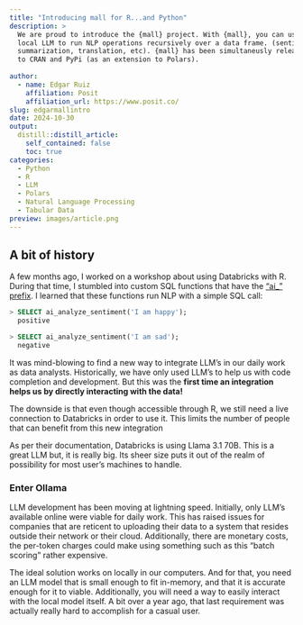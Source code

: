 ```yaml
---
title: "Introducing mall for R...and Python"
description: >
  We are proud to introduce the {mall} project. With {mall}, you can use a 
  local LLM to run NLP operations recursively over a data frame. (sentiment, 
  summarization, translation, etc). {mall} has been simultaneusly released
  to CRAN and PyPi (as an extension to Polars).
  
author:
  - name: Edgar Ruiz
    affiliation: Posit
    affiliation_url: https://www.posit.co/
slug: edgarmallintro
date: 2024-10-30
output:
  distill::distill_article:
    self_contained: false
    toc: true
categories:
  - Python
  - R
  - LLM
  - Polars
  - Natural Language Processing
  - Tabular Data
preview: images/article.png
---
```


## A bit of history

A few months ago, I worked on a workshop about using Databricks with R.
During that time, I stumbled into custom SQL functions that have the 
["ai_" prefix](https://docs.databricks.com/en/large-language-models/ai-functions.html).
I learned that these functions run NLP with a simple SQL call:

```sql
> SELECT ai_analyze_sentiment('I am happy');
  positive

> SELECT ai_analyze_sentiment('I am sad');
  negative
```

It was mind-blowing to find a new way to integrate LLM's in our daily 
work as data analysts. Historically, we have only used LLM's to help us with
code completion and development. But this was the **first time an integration
helps us by directly interacting with the data!**

The downside is that even though accessible through R, we still need
a live connection to Databricks in order to use it. This limits the number
of people that can benefit from this new integration 

As per their documentation, Databricks is using Llama 3.1 70B. This is a great
LLM but, it is really big. Its sheer size puts it out of the 
realm of possibility for most user's machines to handle.

### Enter Ollama

LLM development has been moving at lightning speed. Initially, only LLM's 
available online were viable for daily work. This has raised issues for companies
that are reticent to uploading their data to a system that resides
outside their network or their cloud. Additionally, there are monetary costs, the per-token
charges could make using something such as this "batch scoring" rather expensive.

The ideal solution works on locally in our computers. And for that, you need an
LLM model that is small enough to fit in-memory, and that it is accurate enough
for it to viable. Additionally, you will need a way to easily interact with the
local model itself. A bit over a year ago, that last requirement was actually
really hard to accomplish for a casual user.











